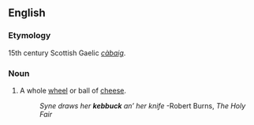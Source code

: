 ==English==

===Etymology===
15th century Scottish Gaelic ''[[càbaig]]''.

===Noun===
{{en-noun|kebbucks}}

# A whole [[wheel]] or ball of [[cheese]].
#:''Syne draws her '''kebbuck''' an’ her knife''  -Robert Burns, ''The Holy Fair''